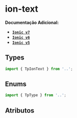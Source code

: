 
<Meta of={textStories} />

# ion-text

**Documentação Adicional:**

- **[`Ionic v7`](https://ionicframework.com/docs/api/text)**
- **[`Ionic v6`](https://ionicframework.com/docs/v6/api/text)**
- **[`Ionic v5`](https://ionicframework.com/docs/v5/api/text)**

## Types

```ts
import { TpIonText } from '..';
```

## Enums

```ts
import { TpType } from '..';
```

## Atributos

<Canvas of={textStories.Default} />
<Controls of={textStories.Default} />
